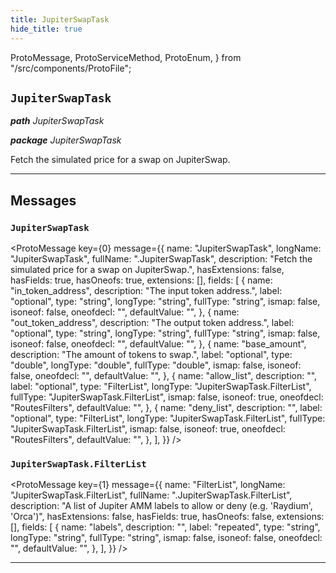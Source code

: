 ```yaml
---
title: JupiterSwapTask
hide_title: true
---
```


  ProtoMessage,
  ProtoServiceMethod,
  ProtoEnum,
} from "/src/components/ProtoFile";

## `JupiterSwapTask`

_**path** JupiterSwapTask_

_**package** JupiterSwapTask_

Fetch the simulated price for a swap on JupiterSwap.

---

## Messages

### `JupiterSwapTask`

<ProtoMessage
  key={0}
  message={{
    name: "JupiterSwapTask",
    longName: "JupiterSwapTask",
    fullName: ".JupiterSwapTask",
    description: "Fetch the simulated price for a swap on JupiterSwap.",
    hasExtensions: false,
    hasFields: true,
    hasOneofs: true,
    extensions: [],
    fields: [
      {
        name: "in_token_address",
        description: "The input token address.",
        label: "optional",
        type: "string",
        longType: "string",
        fullType: "string",
        ismap: false,
        isoneof: false,
        oneofdecl: "",
        defaultValue: "",
      },
      {
        name: "out_token_address",
        description: "The output token address.",
        label: "optional",
        type: "string",
        longType: "string",
        fullType: "string",
        ismap: false,
        isoneof: false,
        oneofdecl: "",
        defaultValue: "",
      },
      {
        name: "base_amount",
        description: "The amount of tokens to swap.",
        label: "optional",
        type: "double",
        longType: "double",
        fullType: "double",
        ismap: false,
        isoneof: false,
        oneofdecl: "",
        defaultValue: "",
      },
      {
        name: "allow_list",
        description: "",
        label: "optional",
        type: "FilterList",
        longType: "JupiterSwapTask.FilterList",
        fullType: "JupiterSwapTask.FilterList",
        ismap: false,
        isoneof: true,
        oneofdecl: "RoutesFilters",
        defaultValue: "",
      },
      {
        name: "deny_list",
        description: "",
        label: "optional",
        type: "FilterList",
        longType: "JupiterSwapTask.FilterList",
        fullType: "JupiterSwapTask.FilterList",
        ismap: false,
        isoneof: true,
        oneofdecl: "RoutesFilters",
        defaultValue: "",
      },
    ],
  }}
/>

### `JupiterSwapTask.FilterList`

<ProtoMessage
  key={1}
  message={{
    name: "FilterList",
    longName: "JupiterSwapTask.FilterList",
    fullName: ".JupiterSwapTask.FilterList",
    description:
      "A list of Jupiter AMM labels to allow or deny (e.g. 'Raydium', 'Orca')",
    hasExtensions: false,
    hasFields: true,
    hasOneofs: false,
    extensions: [],
    fields: [
      {
        name: "labels",
        description: "",
        label: "repeated",
        type: "string",
        longType: "string",
        fullType: "string",
        ismap: false,
        isoneof: false,
        oneofdecl: "",
        defaultValue: "",
      },
    ],
  }}
/>

---
